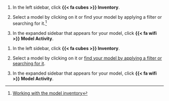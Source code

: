 <!-- REPLACE WITH YOUR ACTUAL INSTRUCTIONS -->


<!-- VISIBLE IN USER GUIDES ONlY -->

:::: {.content-visible unless-format="revealjs"}
1. In the left sidebar, click **{{< fa cubes >}} Inventory**.

1. Select a model by clicking on it or find your model by applying a filter or searching for it.^[[Working with the model inventory](/guide/model-inventory/working-with-model-inventory.qmd#search-filter-and-sort-models)]

1. In the expanded sidebar that appears for your model, click **{{< fa wifi >}} Model Activity**.

::::


<!-- VISIBLE IN TRAINING SLIDES ONLY -->

:::: {.content-hidden unless-format="revealjs"}
1. In the left sidebar, click **{{< fa cubes >}} Inventory**.

1. Select a model by clicking on it or [find your model by applying a filter or searching for it](/guide/model-inventory/working-with-model-inventory.qmd#search-filter-and-sort-models).

1. In the expanded sidebar that appears for your model, click **{{< fa wifi >}} Model Activity**.

::::